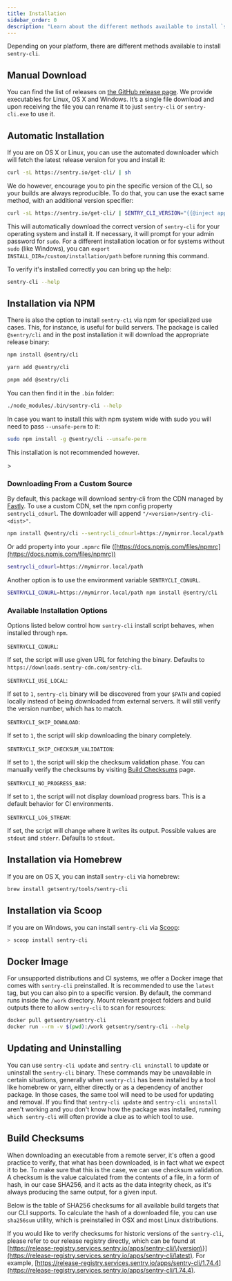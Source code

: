 ```yaml
---
title: Installation
sidebar_order: 0
description: "Learn about the different methods available to install `sentry-cli`."
---
```


Depending on your platform, there are different methods available to install `sentry-cli`.

## Manual Download

You can find the list of releases on [the GitHub release page](https://github.com/getsentry/sentry-cli/releases/). We provide executables for Linux, OS X and Windows. It’s a single file download and upon receiving the file you can rename it to just `sentry-cli` or `sentry-cli.exe` to use it.

## Automatic Installation

If you are on OS X or Linux, you can use the automated downloader which will fetch the latest release version for you and install it:

```bash
curl -sL https://sentry.io/get-cli/ | sh
```

We do however, encourage you to pin the specific version of the CLI, so your builds are always reproducible.
To do that, you can use the exact same method, with an additional version specifier:

```bash
curl -sL https://sentry.io/get-cli/ | SENTRY_CLI_VERSION="{{@inject apps.version('sentry-cli') }}" sh
```

This will automatically download the correct version of `sentry-cli` for your operating system and install it. If necessary, it will prompt for your admin password for `sudo`. For a different installation location or for systems without `sudo` (like Windows), you can `export INSTALL_DIR=/custom/installation/path` before running this command.

To verify it's installed correctly you can bring up the help:

```bash
sentry-cli --help
```

## Installation via NPM

There is also the option to install `sentry-cli` via npm for specialized use cases. This, for instance, is useful for build servers. The package is called `@sentry/cli` and in the post installation it will download the appropriate release binary:

```bash {tabTitle:npm}
npm install @sentry/cli
```

```bash {tabTitle:yarn}
yarn add @sentry/cli
```

```bash {tabTitle:pnpm}
pnpm add @sentry/cli
```

You can then find it in the `.bin` folder:

```bash
./node_modules/.bin/sentry-cli --help
```

In case you want to install this with npm system wide with sudo you will need to pass `--unsafe-perm` to it:

```bash
sudo npm install -g @sentry/cli --unsafe-perm
```

<Alert>

This installation is not recommended however.

</Alert>>

### Downloading From a Custom Source

By default, this package will download sentry-cli from the CDN managed by [Fastly](https://www.fastly.com/). To use a custom CDN, set the npm config property `sentrycli_cdnurl`. The downloader will append `"/<version>/sentry-cli-<dist>"`.

```bash
npm install @sentry/cli --sentrycli_cdnurl=https://mymirror.local/path
```

Or add property into your `.npmrc` file ([https://docs.npmjs.com/files/npmrc](https://docs.npmjs.com/files/npmrc))

```bash
sentrycli_cdnurl=https://mymirror.local/path
```

Another option is to use the environment variable `SENTRYCLI_CDNURL`.

```bash
SENTRYCLI_CDNURL=https://mymirror.local/path npm install @sentry/cli
```

### Available Installation Options

Options listed below control how `sentry-cli` install script behaves, when installed through `npm`.

`SENTRYCLI_CDNURL`:

If set, the script will use given URL for fetching the binary. Defaults to `https://downloads.sentry-cdn.com/sentry-cli`.

`SENTRYCLI_USE_LOCAL`:

If set to `1`, `sentry-cli` binary will be discovered from your `$PATH` and copied locally instead of being downloaded from external servers. It will still verify the version number, which has to match.

`SENTRYCLI_SKIP_DOWNLOAD`:

If set to `1`, the script will skip downloading the binary completely.

`SENTRYCLI_SKIP_CHECKSUM_VALIDATION`:

If set to `1`, the script will skip the checksum validation phase. You can manually verify the checksums by visiting [Build Checksums](/cli/installation/#build-checksums) page.

`SENTRYCLI_NO_PROGRESS_BAR`:

If set to `1`, the script will not display download progress bars. This is a default behavior for CI environments.

`SENTRYCLI_LOG_STREAM`:

If set, the script will change where it writes its output. Possible values are `stdout` and `stderr`. Defaults to `stdout`.

## Installation via Homebrew

If you are on OS X, you can install `sentry-cli` via homebrew:

```bash
brew install getsentry/tools/sentry-cli
```

## Installation via Scoop

If you are on Windows, you can install `sentry-cli` via [Scoop](https://scoop.sh):

```powershell
> scoop install sentry-cli
```

## Docker Image

For unsupported distributions and CI systems, we offer a Docker image that comes with `sentry-cli` preinstalled. It is recommended to use the `latest` tag, but you can also pin to a specific version. By default, the command runs inside the `/work` directory. Mount relevant project folders and build outputs there to allow `sentry-cli` to scan for resources:

```bash
docker pull getsentry/sentry-cli
docker run --rm -v $(pwd):/work getsentry/sentry-cli --help
```

## Updating and Uninstalling

You can use `sentry-cli update` and `sentry-cli uninstall` to update or uninstall the `sentry-cli` binary. These commands may be unavailable in certain situations, generally when `sentry-cli` has been installed by a tool like homebrew or yarn, either directly or as a dependency of another package. In those cases, the same tool will need to be used for updating and removal. If you find that `sentry-cli update` and `sentry-cli uninstall` aren't working and you don't know how the package was installed, running `which sentry-cli` will often provide a clue as to which tool to use.

## Build Checksums

When downloading an executable from a remote server, it's often a good practice to verify, that what has been downloaded, is in fact what we expect it to be. To make sure that this is the case, we can use checksum validation. A checksum is the value calculated from the contents of a file, in a form of hash, in our case SHA256, and it acts as the data integrity check, as it's always producing the same output, for a given input.

Below is the table of SHA256 checksums for all available build targets that our CLI supports. To calculate the hash of a downloaded file, you can use `sha256sum` utility, which is preinstalled in OSX and most Linux distributions.

<CliChecksumTable />

If you would like to verify checksums for historic versions of the `sentry-cli`, please refer to our release registry directly, which can be found at [https://release-registry.services.sentry.io/apps/sentry-cli/\{version\}](https://release-registry.services.sentry.io/apps/sentry-cli/latest).
For example, [https://release-registry.services.sentry.io/apps/sentry-cli/1.74.4](https://release-registry.services.sentry.io/apps/sentry-cli/1.74.4).
